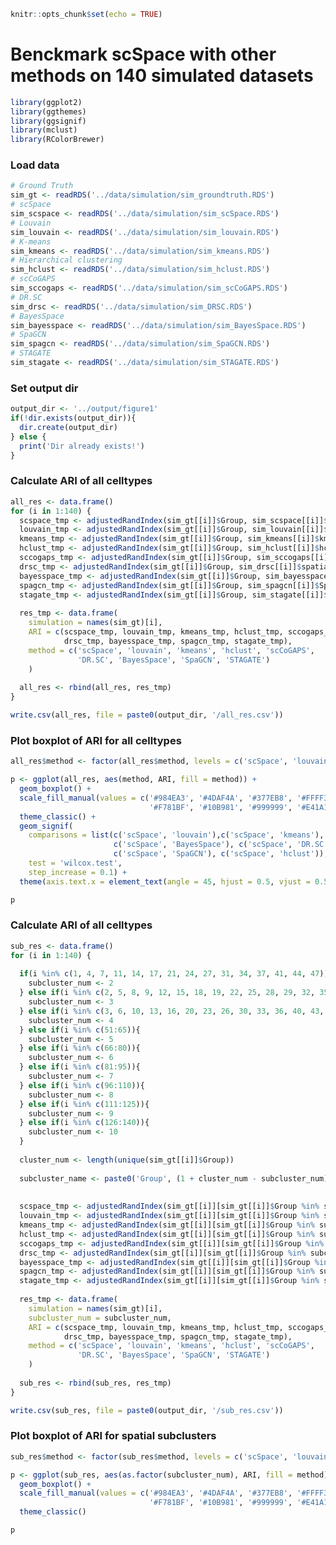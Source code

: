 
```r
knitr::opts_chunk$set(echo = TRUE)
```

# Benckmark scSpace with other methods on 140 simulated datasets
```r
library(ggplot2)
library(ggthemes)
library(ggsignif)
library(mclust)
library(RColorBrewer)
```


### Load data
```r
# Ground Truth
sim_gt <- readRDS('../data/simulation/sim_groundtruth.RDS')
# scSpace
sim_scspace <- readRDS('../data/simulation/sim_scSpace.RDS')
# Louvain
sim_louvain <- readRDS('../data/simulation/sim_louvain.RDS')
# K-means
sim_kmeans <- readRDS('../data/simulation/sim_kmeans.RDS')
# Hierarchical clustering
sim_hclust <- readRDS('../data/simulation/sim_hclust.RDS')
# scCoGAPS
sim_sccogaps <- readRDS('../data/simulation/sim_scCoGAPS.RDS')
# DR.SC
sim_drsc <- readRDS('../data/simulation/sim_DRSC.RDS')
# BayesSpace
sim_bayesspace <- readRDS('../data/simulation/sim_BayesSpace.RDS')
# SpaGCN
sim_spagcn <- readRDS('../data/simulation/sim_SpaGCN.RDS')
# STAGATE
sim_stagate <- readRDS('../data/simulation/sim_STAGATE.RDS')
```

### Set output dir
```r
output_dir <- '../output/figure1'
if(!dir.exists(output_dir)){
  dir.create(output_dir)
} else {
  print('Dir already exists!')
}
```

### Calculate ARI of all celltypes
```r
all_res <- data.frame()
for (i in 1:140) {
  scspace_tmp <- adjustedRandIndex(sim_gt[[i]]$Group, sim_scspace[[i]]$scSpace)
  louvain_tmp <- adjustedRandIndex(sim_gt[[i]]$Group, sim_louvain[[i]]$louvain)
  kmeans_tmp <- adjustedRandIndex(sim_gt[[i]]$Group, sim_kmeans[[i]]$kmeans)
  hclust_tmp <- adjustedRandIndex(sim_gt[[i]]$Group, sim_hclust[[i]]$hclust)
  sccogaps_tmp <- adjustedRandIndex(sim_gt[[i]]$Group, sim_sccogaps[[i]]$scCoGAPS)
  drsc_tmp <- adjustedRandIndex(sim_gt[[i]]$Group, sim_drsc[[i]]$spatial.drsc.cluster)
  bayesspace_tmp <- adjustedRandIndex(sim_gt[[i]]$Group, sim_bayesspace[[i]]$spatial.cluster)
  spagcn_tmp <- adjustedRandIndex(sim_gt[[i]]$Group, sim_spagcn[[i]]$SpaGCN)
  stagate_tmp <- adjustedRandIndex(sim_gt[[i]]$Group, sim_stagate[[i]]$STAGATE)
  
  res_tmp <- data.frame(
    simulation = names(sim_gt)[i],
    ARI = c(scspace_tmp, louvain_tmp, kmeans_tmp, hclust_tmp, sccogaps_tmp,
            drsc_tmp, bayesspace_tmp, spagcn_tmp, stagate_tmp),
    method = c('scSpace', 'louvain', 'kmeans', 'hclust', 'scCoGAPS', 
               'DR.SC', 'BayesSpace', 'SpaGCN', 'STAGATE')
    )
  
  all_res <- rbind(all_res, res_tmp)
}

write.csv(all_res, file = paste0(output_dir, '/all_res.csv'))
```

### Plot boxplot of ARI for all celltypes
```r
all_res$method <- factor(all_res$method, levels = c('scSpace', 'louvain', 'kmeans', 'STAGATE', 'BayesSpace', 'DR.SC', 'scCoGAPS', 'SpaGCN', 'hclust'))

p <- ggplot(all_res, aes(method, ARI, fill = method)) +
  geom_boxplot() +
  scale_fill_manual(values = c('#984EA3', '#4DAF4A', '#377EB8', '#FFFF33','#A65628', 
                               '#F781BF', '#10B981', '#999999', '#E41A1C')) +
  theme_classic() +
  geom_signif(
    comparisons = list(c('scSpace', 'louvain'),c('scSpace', 'kmeans'), c('scSpace', 'STAGATE'),
                       c('scSpace', 'BayesSpace'), c('scSpace', 'DR.SC'),c('scSpace', 'scCoGAPS'),
                       c('scSpace', 'SpaGCN'), c('scSpace', 'hclust')), 
    test = 'wilcox.test',
    step_increase = 0.1) +
  theme(axis.text.x = element_text(angle = 45, hjust = 0.5, vjust = 0.5))

p
```

### Calculate ARI of all celltypes
```r
sub_res <- data.frame()
for (i in 1:140) {
  
  if(i %in% c(1, 4, 7, 11, 14, 17, 21, 24, 27, 31, 34, 37, 41, 44, 47)){
    subcluster_num <- 2
  } else if(i %in% c(2, 5, 8, 9, 12, 15, 18, 19, 22, 25, 28, 29, 32, 35, 38, 39, 42, 45, 48, 49)){
    subcluster_num <- 3
  } else if(i %in% c(3, 6, 10, 13, 16, 20, 23, 26, 30, 33, 36, 40, 43, 46, 50)){
    subcluster_num <- 4
  } else if(i %in% c(51:65)){
    subcluster_num <- 5
  } else if(i %in% c(66:80)){
    subcluster_num <- 6
  } else if(i %in% c(81:95)){
    subcluster_num <- 7
  } else if(i %in% c(96:110)){
    subcluster_num <- 8
  } else if(i %in% c(111:125)){
    subcluster_num <- 9
  } else if(i %in% c(126:140)){
    subcluster_num <- 10
  }
  
  cluster_num <- length(unique(sim_gt[[i]]$Group))
  
  subcluster_name <- paste0('Group', (1 + cluster_num - subcluster_num):cluster_num)
  
  
  scspace_tmp <- adjustedRandIndex(sim_gt[[i]][sim_gt[[i]]$Group %in% subcluster_name, ]$Group, sim_scspace[[i]][sim_scspace[[i]]$Group %in% subcluster_name, ]$scSpace)
  louvain_tmp <- adjustedRandIndex(sim_gt[[i]][sim_gt[[i]]$Group %in% subcluster_name, ]$Group, sim_louvain[[i]][sim_louvain[[i]]$Group %in% subcluster_name, ]$louvain)
  kmeans_tmp <- adjustedRandIndex(sim_gt[[i]][sim_gt[[i]]$Group %in% subcluster_name, ]$Group, sim_kmeans[[i]][sim_kmeans[[i]]$Group %in% subcluster_name, ]$kmeans)
  hclust_tmp <- adjustedRandIndex(sim_gt[[i]][sim_gt[[i]]$Group %in% subcluster_name, ]$Group, sim_hclust[[i]][sim_hclust[[i]]$Group %in% subcluster_name, ]$hclust)
  sccogaps_tmp <- adjustedRandIndex(sim_gt[[i]][sim_gt[[i]]$Group %in% subcluster_name, ]$Group, sim_sccogaps[[i]][sim_sccogaps[[i]]$Group %in% subcluster_name, ]$scCoGAPS)
  drsc_tmp <- adjustedRandIndex(sim_gt[[i]][sim_gt[[i]]$Group %in% subcluster_name, ]$Group, sim_drsc[[i]][sim_drsc[[i]]$Group %in% subcluster_name, ]$spatial.drsc.cluster)
  bayesspace_tmp <- adjustedRandIndex(sim_gt[[i]][sim_gt[[i]]$Group %in% subcluster_name, ]$Group, sim_bayesspace[[i]][sim_bayesspace[[i]]$Group %in% subcluster_name, ]$spatial.cluster)
  spagcn_tmp <- adjustedRandIndex(sim_gt[[i]][sim_gt[[i]]$Group %in% subcluster_name, ]$Group, sim_spagcn[[i]][sim_spagcn[[i]]$Group %in% subcluster_name, ]$SpaGCN)
  stagate_tmp <- adjustedRandIndex(sim_gt[[i]][sim_gt[[i]]$Group %in% subcluster_name, ]$Group, sim_stagate[[i]][sim_stagate[[i]]$Group %in% subcluster_name, ]$STAGATE)
  
  res_tmp <- data.frame(
    simulation = names(sim_gt)[i],
    subcluster_num = subcluster_num,
    ARI = c(scspace_tmp, louvain_tmp, kmeans_tmp, hclust_tmp, sccogaps_tmp,
            drsc_tmp, bayesspace_tmp, spagcn_tmp, stagate_tmp),
    method = c('scSpace', 'louvain', 'kmeans', 'hclust', 'scCoGAPS', 
               'DR.SC', 'BayesSpace', 'SpaGCN', 'STAGATE')
    )
  
  sub_res <- rbind(sub_res, res_tmp)
}

write.csv(sub_res, file = paste0(output_dir, '/sub_res.csv'))
```

### Plot boxplot of ARI for spatial subclusters
```r
sub_res$method <- factor(sub_res$method, levels = c('scSpace', 'louvain', 'kmeans', 'STAGATE', 'BayesSpace', 'DR.SC', 'scCoGAPS', 'SpaGCN', 'hclust'))

p <- ggplot(sub_res, aes(as.factor(subcluster_num), ARI, fill = method)) +
  geom_boxplot() +
  scale_fill_manual(values = c('#984EA3', '#4DAF4A', '#377EB8', '#FFFF33','#A65628', 
                               '#F781BF', '#10B981', '#999999', '#E41A1C')) +
  theme_classic()

p
```







